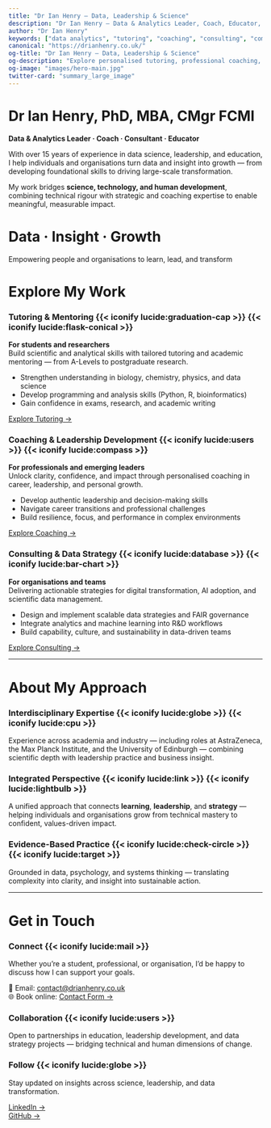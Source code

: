 ```yaml
---
title: "Dr Ian Henry – Data, Leadership & Science"
description: "Dr Ian Henry – Data & Analytics Leader, Coach, Educator, and Consultant. Explore tutoring, coaching, and consulting services in science and data."
author: "Dr Ian Henry"
keywords: ["data analytics", "tutoring", "coaching", "consulting", "computational biology", "leadership development", "digital transformation"]
canonical: "https://drianhenry.co.uk/"
og-title: "Dr Ian Henry – Data, Leadership & Science"
og-description: "Explore personalised tutoring, professional coaching, and data consulting with Dr Ian Henry."
og-image: "images/hero-main.jpg"
twitter-card: "summary_large_image"
---
```


# Dr Ian Henry, PhD, MBA, CMgr FCMI

**Data & Analytics Leader · Coach · Consultant · Educator**

With over 15 years of experience in data science, leadership, and education, I help individuals and organisations turn data and insight into growth — from developing foundational skills to driving large-scale transformation.  

My work bridges **science, technology, and human development**, combining technical rigour with strategic and coaching expertise to enable meaningful, measurable impact.

<!-- Hero Section -->
<div class="parallax light-overlay" style="background-image: url('images/hero-main.jpg'); --overlay-opacity: 0.4;">
  <div class="overlay">
   <h1>Data · Insight · Growth</h1>
   <p>Empowering people and organisations to learn, lead, and transform</p>
  </div>
</div>

# Explore My Work

<div class="card-grid">

<div class="service-card card">

### Tutoring & Mentoring {{< iconify lucide:graduation-cap >}} {{< iconify lucide:flask-conical >}}

**For students and researchers**  
Build scientific and analytical skills with tailored tutoring and academic mentoring — from A-Levels to postgraduate research.  

- Strengthen understanding in biology, chemistry, physics, and data science  
- Develop programming and analysis skills (Python, R, bioinformatics)  
- Gain confidence in exams, research, and academic writing  

[Explore Tutoring →](https://tutoring.drianhenry.co.uk)

</div>

<div class="service-card card">

### Coaching & Leadership Development {{< iconify lucide:users >}} {{< iconify lucide:compass >}}

**For professionals and emerging leaders**  
Unlock clarity, confidence, and impact through personalised coaching in career, leadership, and personal growth.  

- Develop authentic leadership and decision-making skills  
- Navigate career transitions and professional challenges  
- Build resilience, focus, and performance in complex environments  

[Explore Coaching →](https://coaching.drianhenry.co.uk)

</div>

<div class="service-card card">

### Consulting & Data Strategy {{< iconify lucide:database >}} {{< iconify lucide:bar-chart >}}

**For organisations and teams**  
Delivering actionable strategies for digital transformation, AI adoption, and scientific data management.  

- Design and implement scalable data strategies and FAIR governance  
- Integrate analytics and machine learning into R&D workflows  
- Build capability, culture, and sustainability in data-driven teams  

[Explore Consulting →](https://consulting.drianhenry.co.uk)

</div>

</div>

---

# About My Approach

<div class="card-grid">

<div class="service-card card">

### Interdisciplinary Expertise {{< iconify lucide:globe >}} {{< iconify lucide:cpu >}}

Experience across academia and industry — including roles at AstraZeneca, the Max Planck Institute, and the University of Edinburgh — combining scientific depth with leadership practice and business insight.

</div>

<div class="service-card card">

### Integrated Perspective {{< iconify lucide:link >}} {{< iconify lucide:lightbulb >}}

A unified approach that connects **learning**, **leadership**, and **strategy** — helping individuals and organisations grow from technical mastery to confident, values-driven impact.

</div>

<div class="service-card card">

### Evidence-Based Practice {{< iconify lucide:check-circle >}} {{< iconify lucide:target >}}

Grounded in data, psychology, and systems thinking — translating complexity into clarity, and insight into sustainable action.

</div>

</div>

---

# Get in Touch

<div class="card-grid">

<div class="service-card card">

### Connect {{< iconify lucide:mail >}}

Whether you're a student, professional, or organisation, I’d be happy to discuss how I can support your goals.  

📧 Email: [contact@drianhenry.co.uk](mailto:contact@drianhenry.co.uk)  
🌐 Book online: [Contact Form →](contact.qmd)

</div>

<div class="service-card card">

### Collaboration {{< iconify lucide:users >}}

Open to partnerships in education, leadership development, and data strategy projects — bridging technical and human dimensions of change.

</div>

<div class="service-card card">

### Follow {{< iconify lucide:globe >}}

Stay updated on insights across science, leadership, and data transformation.  

[LinkedIn →](https://www.linkedin.com/in/drianhenry)  
[GitHub →](https://github.com/drianhenry)

</div>

</div>

